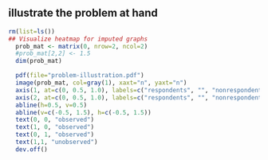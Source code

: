 ## illustrate the problem at hand

```r
rm(list=ls())
## Visualize heatmap for imputed graphs
  prob_mat <- matrix(0, nrow=2, ncol=2)
  #prob_mat[2,2] <- 1.5
  dim(prob_mat)

  pdf(file="problem-illustration.pdf")
  image(prob_mat, col=gray(1), xaxt="n", yaxt="n")
  axis(1, at=c(0, 0.5, 1.0), labels=c("respondents", "", "nonrespondents"))
  axis(2, at=c(0, 0.5, 1.0), labels=c("respondents", "", "nonrespondents"))
  abline(h=0.5, v=0.5)
  abline(v=c(-0.5, 1.5), h=c(-0.5, 1.5))
  text(0, 0, "observed")
  text(1, 0, "observed")
  text(0, 1, "observed")
  text(1,1, "unobserved")
  dev.off()
```
